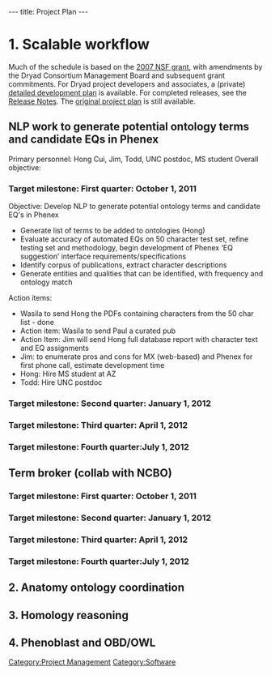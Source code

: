 ---
title: Project Plan
---

=1. Scalable workflow=

Much of the schedule is based on the [[MEDIA:Dryad.proj.descr.07.pdf|2007 NSF grant]], with amendments by the Dryad Consortium Management Board and subsequent grant commitments. For Dryad project developers and associates, a (private) [[WG:Detailed Development Plan|detailed development plan]] is available.  For completed releases, see the [[Release Notes]].  The [[Repository Development Plan 2006|original project plan]] is still available.

==NLP work to generate potential ontology terms and candidate EQs in Phenex==
Primary personnel: Hong Cui, Jim, Todd, UNC postdoc, MS student
Overall objective:

=== Target milestone: First quarter: October 1, 2011  ===
Objective: Develop NLP to generate potential ontology terms and candidate EQ's in Phenex
* Generate list of terms to be added to ontologies (Hong)
* Evaluate accuracy of automated EQs on 50 character test set, refine testing set and methodology, begin development of Phenex ‘EQ suggestion’ interface requirements/specifications
* Identify corpus of publications, extract character descriptions
* Generate entities and qualities that can be identified, with frequency and ontology match

Action items:
*Wasila to send Hong the PDFs containing characters from the 50 char list - done
*Action item: Wasila to send Paul a curated pub
*Action Item: Jim will send Hong full database report with character text and EQ assignments
*Jim: to enumerate pros and cons for MX (web-based) and Phenex for first phone call, estimate development time
*Hong: Hire MS student at AZ
*Todd: Hire UNC postdoc

=== Target milestone: Second quarter: January 1, 2012  ===
=== Target milestone: Third quarter: April 1, 2012  ===
=== Target milestone: Fourth quarter:July 1, 2012  ===

==Term broker (collab with NCBO) ==
=== Target milestone: First quarter: October 1, 2011  ===
=== Target milestone: Second quarter: January 1, 2012  ===
=== Target milestone: Third quarter: April 1, 2012  ===
=== Target milestone: Fourth quarter:July 1, 2012  ===

==2. Anatomy ontology coordination==



==3. Homology reasoning==


==4. Phenoblast and OBD/OWL==

[[Category:Project Management]]
[[Category:Software]]